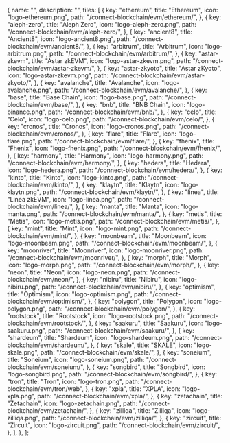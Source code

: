 
  {
    name: "",
    description: "",
    tiles: [
      {
        key: "ethereum",
        title: "Ethereum",
        icon: "logo-ethereum.png",
        path: "/connect-blockchain/evm/ethereum/",
      },
      {
        key: "aleph-zero",
        title: "Aleph Zero",
        icon: "logo-aleph-zero.png",
        path: "/connect-blockchain/evm/aleph-zero/",
      },
      {
        key: "ancient8",
        title: "Ancient8",
        icon: "logo-ancient8.png",
        path: "/connect-blockchain/evm/ancient8/",
      },
      {
        key: "arbitrum",
        title: "Arbitrum",
        icon: "logo-arbitrum.png",
        path: "/connect-blockchain/evm/arbitrum/",
      },
      {
        key: "astar-zkevm",
        title: "Astar zkEVM",
        icon: "logo-astar-zkevm.png",
        path: "/connect-blockchain/evm/astar-zkevm/",
      },
      {
        key: "astar-zkyoto",
        title: "Astar zKyoto",
        icon: "logo-astar-zkevm.png",
        path: "/connect-blockchain/evm/astar-zkyoto/",
      },
      {
        key: "avalanche",
        title: "Avalanche",
        icon: "logo-avalanche.png",
        path: "/connect-blockchain/evm/avalanche/",
      },
      {
        key: "base",
        title: "Base Chain",
        icon: "logo-base.png",
        path: "/connect-blockchain/evm/base/",
      },
      {
        key: "bnb",
        title: "BNB Chain",
        icon: "logo-binance.png",
        path: "/connect-blockchain/evm/bnb/",
      },
      {
        key: "celo",
        title: "Celo",
        icon: "logo-celo.png",
        path: "/connect-blockchain/evm/celo/",
      },
      {
        key: "cronos",
        title: "Cronos",
        icon: "logo-cronos.png",
        path: "/connect-blockchain/evm/cronos/",
      },
      {
        key: "flare",
        title: "Flare",
        icon: "logo-flare.png",
        path: "/connect-blockchain/evm/flare/",
      },
      {
        key: "fhenix",
        title: "Fhenix",
        icon: "logo-fhenix.png",
        path: "/connect-blockchain/evm/fhenix/",
      },
      {
        key: "harmony",
        title: "Harmony",
        icon: "logo-harmony.png",
        path: "/connect-blockchain/evm/harmony/",
      },
      {
        key: "hedera",
        title: "Hedera",
        icon: "logo-hedera.png",
        path: "/connect-blockchain/evm/hedera/",
      },
      {
        key: "kinto",
        title: "Kinto",
        icon: "logo-kinto.png",
        path: "/connect-blockchain/evm/kinto/",
      },
      {
        key: "klaytn",
        title: "Klaytn",
        icon: "logo-klaytn.png",
        path: "/connect-blockchain/evm/klaytn/",
      },
      {
        key: "linea",
        title: "Linea zkEVM",
        icon: "logo-linea.png",
        path: "/connect-blockchain/evm/linea/",
      },
      {
        key: "manta",
        title: "Manta",
        icon: "logo-manta.png",
        path: "/connect-blockchain/evm/manta/",
      },
      {
        key: "metis",
        title: "Metis",
        icon: "logo-metis.png",
        path: "/connect-blockchain/evm/metis/",
      },
      {
        key: "mint",
        title: "Mint",
        icon: "logo-mint.png",
        path: "/connect-blockchain/evm/mint/",
      },
      {
        key: "moonbeam",
        title: "Moonbeam",
        icon: "logo-moonbeam.png",
        path: "/connect-blockchain/evm/moonbeam/",
      },
      {
        key: "moonriver",
        title: "Moonriver",
        icon: "logo-moonriver.png",
        path: "/connect-blockchain/evm/moonriver/",
      },
      {
        key: "morph",
        title: "Morph",
        icon: "logo-morph.png",
        path: "/connect-blockchain/evm/morph/",
      },
      {
        key: "neon",
        title: "Neon",
        icon: "logo-neon.png",
        path: "/connect-blockchain/evm/neon/",
      },
      {
        key: "nibiru",
        title: "Nibiru",
        icon: "logo-nibiru.png",
        path: "/connect-blockchain/evm/nibiru/",
      },
      {
        key: "optimism",
        title: "Optimism",
        icon: "logo-optimism.png",
        path: "/connect-blockchain/evm/optimism/",
      },
      {
        key: "polygon",
        title: "Polygon",
        icon: "logo-polygon.png",
        path: "/connect-blockchain/evm/polygon/",
      },
      {
        key: "rootstock",
        title: "Rootstock",
        icon: "logo-rootstock.png",
        path: "/connect-blockchain/evm/rootstock/",
      },
      {
        key: "saakuru",
        title: "Saakuru",
        icon: "logo-saakuru.png",
        path: "/connect-blockchain/evm/saakuru/",
      },
      {
        key: "shardeum",
        title: "Shardeum",
        icon: "logo-shardeum.png",
        path: "/connect-blockchain/evm/shardeum/",
      },
      {
        key: "skale",
        title: "SKALE",
        icon: "logo-skale.png",
        path: "/connect-blockchain/evm/skale/",
      },
      {
        key: "soneium",
        title: "Soneium",
        icon: "logo-soneium.png",
        path: "/connect-blockchain/evm/soneium/",
      },
      {
        key: "songbird",
        title: "Songbird",
        icon: "logo-songbird.png",
        path: "/connect-blockchain/evm/songbird/",
      },
      {
        key: "tron",
        title: "Tron",
        icon: "logo-tron.png",
        path: "/connect-blockchain/evm/tron/web",
      },
      {
        key: "xpla",
        title: "XPLA",
        icon: "logo-xpla.png",
        path: "/connect-blockchain/evm/xpla/",
      },
      {
        key: "zetachain",
        title: "Zetachain",
        icon: "logo-zetachain.png",
        path: "/connect-blockchain/evm/zetachain/",
      },
      {
        key: "zilliqa",
        title: "Zilliqa",
        icon: "logo-zilliqa.png",
        path: "/connect-blockchain/evm/zilliqa/",
      },
      {
        key: "zircuit",
        title: "Zircuit",
        icon: "logo-zircuit.png",
        path: "/connect-blockchain/evm/zircuit/",
      },
    ],
  },
];

<Tiles tileGroups={EVMChains} />
